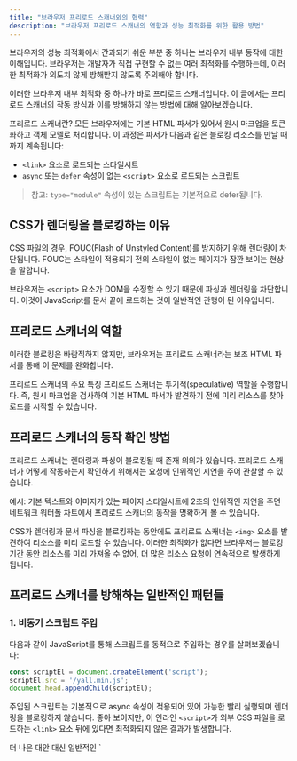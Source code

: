 ```yaml
---
title: "브라우저 프리로드 스캐너와의 협력"
description: "브라우저 프리로드 스캐너의 역할과 성능 최적화를 위한 활용 방법"
---
```



브라우저의 성능 최적화에서 간과되기 쉬운 부분 중 하나는 브라우저 내부 동작에 대한 이해입니다. 브라우저는 개발자가 직접 구현할 수 없는 여러 최적화를 수행하는데, 이러한 최적화가 의도치 않게 방해받지 않도록 주의해야 합니다.

이러한 브라우저 내부 최적화 중 하나가 바로 프리로드 스캐너입니다. 이 글에서는 프리로드 스캐너의 작동 방식과 이를 방해하지 않는 방법에 대해 알아보겠습니다.

<Card>
<CardHeader>
<CardTitle>프리로드 스캐너란?</CardTitle>
</CardHeader>
<CardContent>
모든 브라우저에는 기본 HTML 파서가 있어서 원시 마크업을 토큰화하고 객체 모델로 처리합니다. 이 과정은 파서가 다음과 같은 블로킹 리소스를 만날 때까지 계속됩니다:

- `<link>` 요소로 로드되는 스타일시트
- `async` 또는 `defer` 속성이 없는 `<script>` 요소로 로드되는 스크립트

> 참고: `type="module"` 속성이 있는 스크립트는 기본적으로 defer됩니다.
</CardContent>
</Card>

## CSS가 렌더링을 블로킹하는 이유

<Card>
<CardContent>
CSS 파일의 경우, FOUC(Flash of Unstyled Content)를 방지하기 위해 렌더링이 차단됩니다. FOUC는 스타일이 적용되기 전의 스타일이 없는 페이지가 잠깐 보이는 현상을 말합니다.

브라우저는 `<script>` 요소가 DOM을 수정할 수 있기 때문에 파싱과 렌더링을 차단합니다. 이것이 JavaScript를 문서 끝에 로드하는 것이 일반적인 관행이 된 이유입니다.
</CardContent>
</Card>

## 프리로드 스캐너의 역할

이러한 블로킹은 바람직하지 않지만, 브라우저는 프리로드 스캐너라는 보조 HTML 파서를 통해 이 문제를 완화합니다.

<Alert>
<AlertTitle>프리로드 스캐너의 주요 특징</AlertTitle>
<AlertDescription>
프리로드 스캐너는 투기적(speculative) 역할을 수행합니다. 즉, 원시 마크업을 검사하여 기본 HTML 파서가 발견하기 전에 미리 리소스를 찾아 로드를 시작할 수 있습니다.
</AlertDescription>
</Alert>

## 프리로드 스캐너의 동작 확인 방법

프리로드 스캐너는 렌더링과 파싱이 블로킹될 때 존재 의의가 있습니다. 프리로드 스캐너가 어떻게 작동하는지 확인하기 위해서는 요청에 인위적인 지연을 주어 관찰할 수 있습니다.

<Card>
<CardHeader>
<CardTitle>예시: 기본 텍스트와 이미지가 있는 페이지</CardTitle>
</CardHeader>
<CardContent>
스타일시트에 2초의 인위적인 지연을 주면 네트워크 워터폴 차트에서 프리로드 스캐너의 동작을 명확하게 볼 수 있습니다.

CSS가 렌더링과 문서 파싱을 블로킹하는 동안에도 프리로드 스캐너는 `<img>` 요소를 발견하여 리소스를 미리 로드할 수 있습니다. 이러한 최적화가 없다면 브라우저는 블로킹 기간 동안 리소스를 미리 가져올 수 없어, 더 많은 리소스 요청이 연속적으로 발생하게 됩니다.
</CardContent>
</Card>

## 프리로드 스캐너를 방해하는 일반적인 패턴들

### 1. 비동기 스크립트 주입

<Card>
<CardContent>
다음과 같이 JavaScript를 통해 스크립트를 동적으로 주입하는 경우를 살펴보겠습니다:

```javascript
const scriptEl = document.createElement('script');
scriptEl.src = '/yall.min.js';
document.head.appendChild(scriptEl);
```

주입된 스크립트는 기본적으로 async 속성이 적용되어 있어 가능한 빨리 실행되며 렌더링을 블로킹하지 않습니다. 좋아 보이지만, 이 인라인 `<script>`가 외부 CSS 파일을 로드하는 `<link>` 요소 뒤에 있다면 최적화되지 않은 결과가 발생합니다.
</CardContent>
</Card>

<Alert>
<AlertTitle>더 나은 대안</AlertTitle>
<AlertDescription>
대신 일반적인 `<script>` 태그에 async 속성을 사용하면 됩니다:

```html
<script src="/yall.min.js" async></script>
```

이렇게 하면 프리로드 스캐너가 스크립트를 발견하고 CSS와 동시에 로드할 수 있습니다.
</AlertDescription>
</Alert>

### 2. JavaScript를 사용한 지연 로딩

<Card>
<CardHeader>
<CardTitle>뷰포트 내 이미지의 지연 로딩 문제</CardTitle>
</CardHeader>
<CardContent>
지연 로딩은 데이터를 절약하는 좋은 방법이지만, "뷰포트 상단"에 있는 이미지에 잘못 적용되는 경우가 있습니다.
예를 들어 다음과 같은 마크업을 사용할 때:

```html
<img data-src="/sand-wasp.jpg" alt="Sand Wasp" width="384" height="255">
```

data- 접두사는 JavaScript 기반 지연 로더에서 흔히 사용되는 패턴입니다. 이미지가 뷰포트에 들어오면 지연 로더가 data- 접두사를 제거하여 브라우저가 리소스를 가져오도록 합니다.
</CardContent>
</Card>

<Alert>
<AlertTitle>최적의 해결책</AlertTitle>
<AlertDescription>
시작 시 뷰포트에 있는 이미지의 경우 다음과 같이 마크업을 변경하는 것이 좋습니다:

```html
<img src="/sand-wasp.jpg" alt="Sand Wasp" width="384" height="255">
```

이렇게 하면 프리로드 스캐너가 이미지 리소스를 더 빨리 발견하고 가져올 수 있습니다.
</AlertDescription>
</Alert>

### 3. CSS 백그라운드 이미지

<Card>
<CardHeader>
<CardTitle>CSS 파싱과 리소스 발견</CardTitle>
</CardHeader>
<CardContent>
프리로드 스캐너는 마크업만 스캔할 수 있습니다. CSS와 같은 다른 리소스 타입은 스캔하지 않습니다. CSS의 `background-image` 속성으로 참조되는 이미지는 CSS가 CSSOM(CSS Object Model)으로 변환되는 과정에서 발견됩니다.

만약 페이지의 LCP(Largest Contentful Paint) 후보가 CSS `background-image` 속성을 사용하는 요소라면, 다음과 같이 프리로드하는 것이 좋습니다:

```html
<!-- 스타일시트 로딩을 블로킹하지 않도록 스타일시트 아래에 배치 -->
<link rel="preload" as="image" href="lcp-image.jpg">
```
</CardContent>
</Card>

<Alert>
<AlertTitle>주의사항</AlertTitle>
<AlertDescription>
LCP 후보가 `background-image` CSS 속성을 사용하지만 뷰포트 크기에 따라 이미지가 달라진다면, `<link>` 요소에 `imagesrcset` 속성을 지정해야 합니다.
</AlertDescription>
</Alert>

### 4. 리소스 과도한 인라인화

<Card>
<CardHeader>
<CardTitle>인라인화의 장단점</CardTitle>
</CardHeader>
<CardContent>
인라인화는 HTML 내부에 리소스를 직접 포함시키는 방식입니다. 스타일시트는 `<style>` 요소에, 스크립트는 `<script>` 요소에, 그리고 다른 리소스들은 base64 인코딩을 통해 인라인화할 수 있습니다.

#### 장점
- 별도의 요청이 필요 없어 더 빠른 로딩이 가능

#### 단점
- HTML이 캐시되지 않는 경우(동적 응답) 인라인 리소스도 캐시되지 않음
- HTML을 캐시해도 인라인 리소스는 문서 간 공유되지 않음
- 과도한 인라인화는 프리로드 스캐너의 리소스 발견을 지연시킴
</CardContent>
</Card>

### 5. 클라이언트 사이드 JavaScript로 마크업 렌더링

<Card>
<CardHeader>
<CardTitle>클라이언트 렌더링의 영향</CardTitle>
</CardHeader>
<CardContent>
JavaScript는 페이지 속도에 큰 영향을 미칩니다. 개발자들은 상호작용성뿐만 아니라 콘텐츠 전달 자체에도 JavaScript를 사용하는 경향이 있습니다. 이는 개발자 경험을 향상시킬 수 있지만, 사용자 경험으로 이어지지는 않을 수 있습니다.

마크업을 클라이언트 사이드 JavaScript로 렌더링하면 프리로드 스캐너가 마크업 내의 리소스를 발견할 수 없게 됩니다. 이는 중요한 리소스의 발견을 지연시키고 LCP에 영향을 미칩니다.
</CardContent>
</Card>

<Alert>
<AlertTitle>해결 방안</AlertTitle>
<AlertDescription>
가능하다면 서버 사이드 렌더링(SSR) 또는 정적 생성된 마크업을 고려해야 합니다. 이를 통해 프리로드 스캐너가 중요한 리소스를 미리 발견하고 가져올 수 있습니다.

JavaScript로 페이지 마크업의 일부에 기능을 추가해야 하는 경우, SSR과 함께 바닐라 JavaScript나 하이드레이션을 사용하여 두 가지 장점을 모두 활용할 수 있습니다.
</AlertDescription>
</Alert>

## 프리로드 스캐너를 활용한 성능 최적화

<Card>
<CardHeader>
<CardTitle>핵심 요약</CardTitle>
</CardHeader>
<CardContent>
프리로드 스캐너는 페이지 로딩 시간을 개선하는 효과적인 브라우저 최적화 기능입니다. 중요한 리소스를 미리 발견하는 능력을 방해하지 않음으로써, 개발을 단순화할 뿐만 아니라 웹 바이탈을 포함한 여러 메트릭에서 더 나은 사용자 경험을 제공할 수 있습니다.
</CardContent>
</Card>

### 주요 포인트 정리

<Card>
<CardContent>
1. **프리로드 스캐너의 정의**
   - 기본 HTML 파서가 블록된 경우 앞서 스캔하여 리소스를 미리 발견하는 보조 HTML 파서입니다.

2. **프리로드 스캐너가 발견할 수 없는 경우**
   - 초기 서버 응답의 마크업에 없는 리소스들
   - JavaScript로 DOM에 주입되는 리소스들
   - JavaScript 솔루션으로 지연 로딩되는 뷰포트 상단의 이미지나 iframe
   - JavaScript로 클라이언트에서 렌더링되는 마크업

3. **HTML 전용 스캐닝**
   - 프리로드 스캐너는 HTML만 스캔합니다
   - CSS 내부의 중요한 리소스(예: LCP 후보)는 검사하지 않습니다
</CardContent>
</Card>

### 최적화 권장사항

<Alert>
<AlertTitle>프리로드 스캐너를 활용하기 위한 팁</AlertTitle>
<AlertDescription>
- 가능한 한 초기 HTML 응답에 중요한 리소스를 포함시키세요
- 뷰포트 상단의 이미지는 JavaScript 지연 로딩을 피하세요
- CSS `background-image`로 로드되는 중요한 리소스는 프리로드를 고려하세요
- 과도한 인라인화를 피하세요
- 가능한 경우 서버 사이드 렌더링을 선택하세요
</AlertDescription>
</Alert>

<Card>
<CardHeader>
<CardTitle>rel=preload 사용 시 주의사항</CardTitle>
</CardHeader>
<CardContent>
어쩔 수 없이 프리로드 스캐너를 방해하는 패턴을 사용해야 하는 경우, `rel=preload` 리소스 힌트를 고려해볼 수 있습니다. 하지만 다음 사항에 주의해야 합니다:

- Lab 도구에서 원하는 효과가 나타나는지 테스트하세요
- 너무 많은 리소스를 프리로드하지 마세요
- 모든 것을 우선순위화하면 아무것도 우선순위화되지 않습니다
</CardContent>
</Card>

## 결론

<Card>
<CardContent>
브라우저의 프리로드 스캐너는 웹 성능 최적화에 있어 중요한 요소입니다. 개발자가 직접 구현할 수 없는 이 브라우저 내장 최적화를 최대한 활용하기 위해서는 프리로드 스캐너의 작동 방식을 이해하고, 이를 방해하는 패턴들을 피하는 것이 중요합니다.

적절한 최적화를 통해 더 나은 사용자 경험과 성능 메트릭을 달성할 수 있습니다. 특히 LCP, FCP와 같은 핵심 웹 바이탈 지표의 개선에 직접적인 영향을 미칠 수 있습니다.
</CardContent>
</Card>

